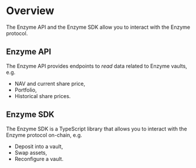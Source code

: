 # Overview

The Enzyme API and the Enzyme SDK allow you to interact with the Enzyme protocol.

## Enzyme API

The Enzyme API provides endpoints to _read_ data related to Enzyme vaults, e.g.

- NAV and current share price,
- Portfolio,
- Historical share prices.

## Enzyme SDK

The Enzyme SDK is a TypeScript library that allows you to interact with the Enzyme protocol on-chain, e.g.

- Deposit into a vault,
- Swap assets,
- Reconfigure a vault.
